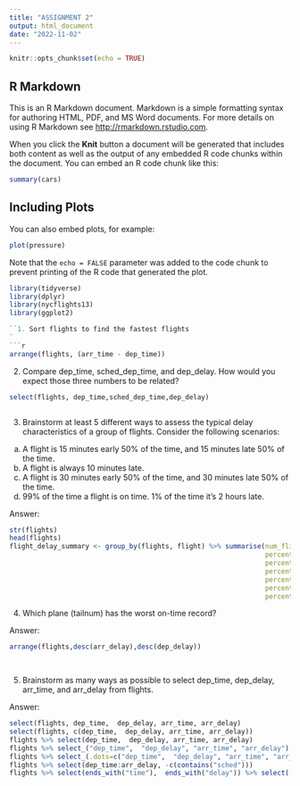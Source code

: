 ```yaml
---
title: "ASSIGNMENT 2"
output: html_document
date: "2022-11-02"
---
```


```r
knitr::opts_chunk$set(echo = TRUE)
```

## R Markdown

This is an R Markdown document. Markdown is a simple formatting syntax for authoring HTML, PDF, and MS Word documents. For more details on using R Markdown see <http://rmarkdown.rstudio.com>.

When you click the **Knit** button a document will be generated that includes both content as well as the output of any embedded R code chunks within the document. You can embed an R code chunk like this:

```r
summary(cars)
```

## Including Plots

You can also embed plots, for example:

```r
plot(pressure)
```

Note that the `echo = FALSE` parameter was added to the code chunk to prevent printing of the R code that generated the plot.

```r
library(tidyverse)
library(dplyr)
library(nycflights13)
library(ggplot2)

``1. Sort flights to find the fastest flights
`
```r

arrange(flights, (arr_time - dep_time))
```
2.	Compare dep_time, sched_dep_time, and dep_delay. How would you expect those three numbers to be related?

```r
select(flights, dep_time,sched_dep_time,dep_delay)



```
3.	Brainstorm at least 5 different ways to assess the typical delay characteristics of a group of flights. Consider the following scenarios:
a.	A flight is 15 minutes early 50% of the time, and 15 minutes late 50% of the time.
b.	A flight is always 10 minutes late.
c.	A flight is 30 minutes early 50% of the time, and 30 minutes late 50% of the time.
d.	99% of the time a flight is on time. 1% of the time it’s 2 hours late.

Answer:

```r
str(flights)
head(flights)
flight_delay_summary <- group_by(flights, flight) %>% summarise(num_flights = n(),
                                                                percentage_on_time = sum(arr_time == sched_arr_time)/num_flights,
                                                                percentage_early = sum(arr_time < sched_arr_time)/num_flights, 
                                                                percentage_15_mins_early = sum(sched_arr_time - arr_time == 15)/num_flights,
                                                                percentage_late = sum(arr_time > sched_arr_time)/num_flights,
                                                                percentage_15_mins_late = sum(arr_time - sched_arr_time == 15)/num_flights,
                                                                percentage_2_hours_late = sum(arr_time - sched_arr_time == 120)/num_flights)


```
4.	Which plane (tailnum) has the worst on-time record?

Answer:

```r
arrange(flights,desc(arr_delay),desc(dep_delay))

	
```
5.	Brainstorm as many ways as possible to select dep_time, dep_delay, arr_time, and arr_delay from flights.


Answer:

```r
select(flights, dep_time,  dep_delay, arr_time, arr_delay)
select(flights, c(dep_time,  dep_delay, arr_time, arr_delay))
flights %>% select(dep_time,  dep_delay, arr_time, arr_delay)
flights %>% select_("dep_time",  "dep_delay", "arr_time", "arr_delay")
flights %>% select_(.dots=c("dep_time",  "dep_delay", "arr_time", "arr_delay"))
flights %>% select(dep_time:arr_delay, -c(contains("sched")))
flights %>% select(ends_with("time"),  ends_with("delay")) %>% select(-c(starts_with("sched"), starts_with("air")))

```



